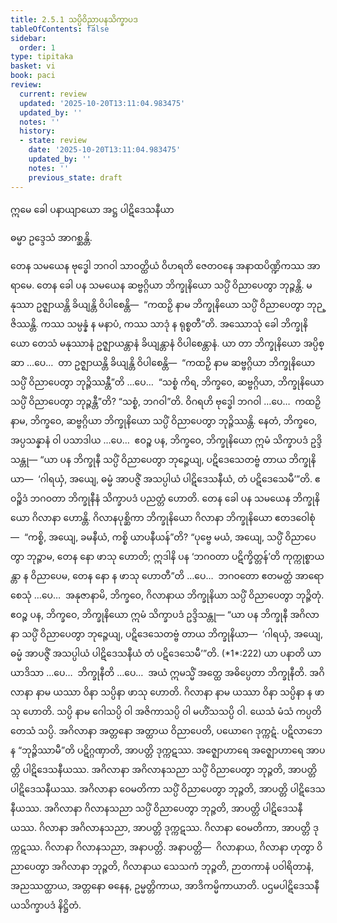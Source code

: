 ```yaml
---
title: 2.5.1 သပ္ပိဝိညာပနသိက္ခာပဒ
tableOfContents: false
sidebar:
  order: 1
type: tipitaka
basket: vi
book: paci
review:
  current: review
  updated: '2025-10-20T13:11:04.983475'
  updated_by: ''
  notes: ''
  history:
  - state: review
    date: '2025-10-20T13:11:04.983475'
    updated_by: ''
    notes: ''
    previous_state: draft
---
```



<DynamicBreadcrumb />


<ReviewStatus review={frontmatter.review} showDetails={true} />

<HypothesisAnnotation frontmatter={frontmatter} />


<Paragraph number="3528" type="center" book="paci">
ဣမေ ခေါ ပနာယျာယော အဋ္ဌ ပါဋိဒေသနီယာ

  
ဓမ္မာ ဥဒ္ဒေသံ အာဂစ္ဆန္တိ.


</Paragraph>

<Division number="1228" book="paci" e="ch" v="2" p="463">

<Paragraph number="3529" book="paci">
တေန သမယေန ဗုဒ္ဓေါ ဘဂဝါ သာဝတ္ထိယံ ဝိဟရတိ ဇေတဝနေ အနာထပိဏ္ဍိကဿ အာရာမေ. တေန ခေါ ပန သမယေန ဆဗ္ဗဂ္ဂိယာ ဘိက္ခုနိယော သပ္ပိံ ဝိညာပေတွာ ဘုဉ္ဇန္တိ. မနုဿာ ဥဇ္ဈာယန္တိ ခိယျန္တိ ဝိပါစေန္တိ—  “ကထဉှိ နာမ ဘိက္ခုနိယော သပ္ပိံ ဝိညာပေတွာ ဘုဉ္ဇိဿန္တိ. ကဿ သမ္ပန္နံ န မနာပံ, ကဿ သာဒုံ န ရုစ္စတီ”တိ.
</Paragraph>

<Paragraph number="3530" book="paci">
အဿောသုံ ခေါ ဘိက္ခုနိယော တေသံ မနုဿာနံ ဥဇ္ဈာယန္တာနံ ခိယျန္တာနံ ဝိပါစေန္တာနံ. ယာ တာ ဘိက္ခုနိယော အပ္ပိစ္ဆာ …ပေ…  တာ ဥဇ္ဈာယန္တိ ခိယျန္တိ ဝိပါစေန္တိ—  “ကထဉှိ နာမ ဆဗ္ဗဂ္ဂိယာ ဘိက္ခုနိယော သပ္ပိံ ဝိညာပေတွာ ဘုဉ္ဇိဿန္တီ”တိ …ပေ…  “သစ္စံ ကိရ, ဘိက္ခဝေ, ဆဗ္ဗဂ္ဂိယာ, ဘိက္ခုနိယော သပ္ပိံ ဝိညာပေတွာ ဘုဉ္ဇန္တီ”တိ? “သစ္စံ, ဘဂဝါ”တိ. ဝိဂရဟိ ဗုဒ္ဓေါ ဘဂဝါ …ပေ…  ကထဉှိ နာမ, ဘိက္ခဝေ, ဆဗ္ဗဂ္ဂိယာ ဘိက္ခုနိယော သပ္ပိံ ဝိညာပေတွာ ဘုဉ္ဇိဿန္တိ. နေတံ, ဘိက္ခဝေ, အပ္ပသန္နာနံ ဝါ ပသာဒါယ …ပေ…  ဧဝဉ္စ ပန, ဘိက္ခဝေ, ဘိက္ခုနိယော ဣမံ သိက္ခာပဒံ ဥဒ္ဒိသန္တု—
</Paragraph>

<Paragraph number="3531" book="paci">
<Emphasis>“ယာ ပန ဘိက္ခုနီ သပ္ပိံ ဝိညာပေတွာ ဘုဉ္ဇေယျ, ပဋိဒေသေတဗ္ဗံ တာယ ဘိက္ခုနိယာ—  ‘ဂါရယှံ, အယျေ, ဓမ္မံ အာပဇ္ဇိံ အသပ္ပါယံ ပါဋိဒေသနီယံ, တံ ပဋိဒေသေမီ’”</Emphasis>တိ.
</Paragraph>

<Paragraph number="3532" book="paci">
ဧဝဉ္စိဒံ ဘဂဝတာ ဘိက္ခုနီနံ သိက္ခာပဒံ ပညတ္တံ ဟောတိ.
</Paragraph>

</Division>
<Division number="1229" book="paci" e="ch" v="2" p="463">

<Paragraph number="3533" book="paci">
တေန ခေါ ပန သမယေန ဘိက္ခုနိယော ဂိလာနာ ဟောန္တိ. ဂိလာနပုစ္ဆိကာ ဘိက္ခုနိယော ဂိလာနာ ဘိက္ခုနိယော ဧတဒဝေါစုံ—  “ကစ္စိ, အယျေ, ခမနီယံ, ကစ္စိ ယာပနီယန်”တိ? “ပုဗ္ဗေ မယံ, အယျေ, သပ္ပိံ ဝိညာပေတွာ ဘုဉ္ဇာမ, တေန နော ဖာသု ဟောတိ; ဣဒါနိ ပန ‘ဘဂဝတာ ပဋိက္ခိတ္တန်’တိ ကုက္ကုစ္စာယန္တာ န ဝိညာပေမ, တေန နော န ဖာသု ဟောတီ”တိ …ပေ…  ဘဂဝတော ဧတမတ္ထံ အာရောစေသုံ …ပေ…  အနုဇာနာမိ, ဘိက္ခဝေ, ဂိလာနာယ ဘိက္ခုနိယာ သပ္ပိံ ဝိညာပေတွာ ဘုဉ္ဇိတုံ. ဧဝဉ္စ ပန, ဘိက္ခဝေ, ဘိက္ခုနိယော ဣမံ သိက္ခာပဒံ ဥဒ္ဒိသန္တု—
</Paragraph>

</Division>
<Division number="1230" book="paci" e="ch" v="2" p="464">

<Paragraph number="3534" book="paci">
<Emphasis>“ယာ ပန ဘိက္ခုနီ အဂိလာနာ သပ္ပိံ ဝိညာပေတွာ ဘုဉ္ဇေယျ, ပဋိဒေသေတဗ္ဗံ တာယ ဘိက္ခုနိယာ—  ‘ဂါရယှံ, အယျေ, ဓမ္မံ အာပဇ္ဇိံ အသပ္ပါယံ ပါဋိဒေသနီယံ တံ ပဋိဒေသေမီ’”</Emphasis>တိ. (*1*:<Emphasis>222</Emphasis>)
</Paragraph>

</Division>
<Division number="1231" book="paci" e="ch" v="2" p="464">

<Paragraph number="3535" book="paci">
<Emphasis>ယာ ပနာ</Emphasis>တိ ယာ ယာဒိသာ …ပေ…  <Emphasis>ဘိက္ခုနီ</Emphasis>တိ …ပေ…  အယံ ဣမသ္မိံ အတ္ထေ အဓိပ္ပေတာ ဘိက္ခုနီတိ.
</Paragraph>

<Paragraph number="3536" book="paci">
<Emphasis>အဂိလာနာ</Emphasis> နာမ ယဿာ ဝိနာ သပ္ပိနာ ဖာသု ဟောတိ.
</Paragraph>

<Paragraph number="3537" book="paci">
<Emphasis>ဂိလာနာ</Emphasis> နာမ ယဿာ ဝိနာ သပ္ပိနာ န ဖာသု ဟောတိ.
</Paragraph>

<Paragraph number="3538" book="paci">
<Emphasis>သပ္ပိ</Emphasis> နာမ ဂေါသပ္ပိ ဝါ အဇိကာသပ္ပိ ဝါ မဟိံသသပ္ပိ ဝါ. ယေသံ မံသံ ကပ္ပတိ တေသံ သပ္ပိ.
</Paragraph>

<Paragraph number="3539" book="paci">
အဂိလာနာ အတ္တနော အတ္ထာယ ဝိညာပေတိ, ပယောဂေ ဒုက္ကဋံ. ပဋိလာဘေန “ဘုဉ္ဇိဿာမီ”တိ ပဋိဂ္ဂဏှာတိ, အာပတ္တိ ဒုက္ကဋဿ. အဇ္ဈောဟာရေ အဇ္ဈောဟာရေ အာပတ္တိ ပါဋိဒေသနီယဿ.
</Paragraph>

</Division>
<Division number="1232" book="paci" e="ch" v="2" p="464">

<Paragraph number="3540" book="paci">
အဂိလာနာ အဂိလာနသညာ သပ္ပိံ ဝိညာပေတွာ ဘုဉ္ဇတိ, အာပတ္တိ ပါဋိဒေသနီယဿ. အဂိလာနာ ဝေမတိကာ သပ္ပိံ ဝိညာပေတွာ ဘုဉ္ဇတိ, အာပတ္တိ ပါဋိဒေသနီယဿ. အဂိလာနာ ဂိလာနသညာ သပ္ပိံ ဝိညာပေတွာ ဘုဉ္ဇတိ, အာပတ္တိ ပါဋိဒေသနီယဿ.
</Paragraph>

<Paragraph number="3541" book="paci">
ဂိလာနာ အဂိလာနသညာ, အာပတ္တိ ဒုက္ကဋဿ. ဂိလာနာ ဝေမတိကာ, အာပတ္တိ ဒုက္ကဋဿ. ဂိလာနာ ဂိလာနသညာ, အနာပတ္တိ.
</Paragraph>

</Division>
<Division number="1233" book="paci" e="ch" v="2" p="465">

<Paragraph number="3542" book="paci">
အနာပတ္တိ—  ဂိလာနာယ, ဂိလာနာ ဟုတွာ ဝိညာပေတွာ အဂိလာနာ ဘုဉ္ဇတိ, ဂိလာနာယ သေသကံ ဘုဉ္ဇတိ, ဉာတကာနံ ပဝါရိတာနံ, အညဿတ္ထာယ, အတ္တနော ဓနေန, ဥမ္မတ္တိကာယ, အာဒိကမ္မိကာယာတိ.

</Paragraph>
</Division>

<Paragraph number="3543" type="center" book="paci">
ပဌမပါဋိဒေသနီယသိက္ခာပဒံ နိဋ္ဌိတံ.
</Paragraph>